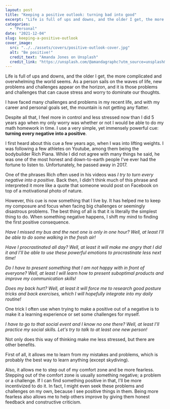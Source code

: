 ```yaml
---
layout: post
title: "Keeping a positive outlook: turning bad into good"
excerpt: "Life is full of ups and downs, and the older I get, the more complicated and overwhelming the world seems. It seems that the only option to not become overwhelmed is to keep a positive outlook no matter what. In this blog post, I describe my way of doing that: turning every negative into a positive."
categories:
  - "Personal"
date: "2021-12-04"
slug: keeping-a-positive-outlook
cover_image:
  src: "../../assets/covers/positive-outlook-cover.jpg"
  alt: "Be positive!"
  credit_text: "Amanda Jones on Unsplash"
  credit_link: "https://unsplash.com/@amandagraphc?utm_source=unsplash&utm_medium=referral&utm_content=creditCopyText"
---
```


Life is full of ups and downs, and the older I get, the more complicated and overwhelming the world seems. As a person sails on the waves of life, new problems and challenges appear on the horizon, and it is those problems and challenges that can cause stress and worry to dominate our thoughts.

I have faced many challenges and problems in my recent life, and with my career and personal goals set, the mountain is not getting any flatter.

Despite all that, I feel more in control and less stressed now than I did 5 years ago when my only worry was whether or not I would be able to do my math homework in time. I use a very simple, yet immensely powerful cue: **turning every negative into a positive**.

I first heard about this cue a few years ago, when I was into lifting weights. I was following a few athletes on Youtube, among them being the bodybuilder Rich Piana. While I did not agree with many things he said, he was one of the most honest and down-to-earth people I've ever had the fortune to listen to. Unfortunately, he passed away in 2017.

One of the phrases Rich often used in his videos was _I try to turn every negative into a positive_. Back then, I didn't think much of this phrase and interpreted it more like a quote that someone would post on Facebook on top of a motivational photo of nature.

However, this cue is now something that I live by. It has helped me to keep my composure and focus when facing big challenges or seemingly disastrous problems. The best thing of all is that it is literally the simplest thing to do. When something negative happens, I shift my mind to finding the first positive consequence.

_Have I missed my bus and the next one is only in one hour? Well, at least I'll be able to do some walking in the fresh air!_

_Have I procrastinated all day? Well, at least it will make me angry that I did it and I'll be able to use these powerful emotions to procrastinate less next time!_

_Do I have to present something that I am not happy with in front of everyone? Well, at least I will learn how to present suboptimal products and improve my communication skills!_

_Does my back hurt? Well, at least it will force me to research good posture tricks and back exercises, which I will hopefully integrate into my daily routine!_

One trick I often use when trying to make a positive out of a negative is to make it a learning experience or set some challenges for myself.

_I have to go to that social event and I know no one there? Well, at least I'll practice my social skills. Let's try to talk to at least one new person!_

Not only does this way of thinking make me less stressed, but there are other benefits.

First of all, it allows me to learn from my mistakes and problems, which is probably the best way to learn anything (except skydiving).

Also, it allows me to step out of my comfort zone and be more fearless. Stepping out of the comfort zone is usually something negative; a problem or a challenge. If I can find something positive in that, I'll be more incentivized to do it. In fact, I might even seek these problems and challenges on my own, because I see positive things in them. Being more fearless also allows me to help others improve by giving them honest feedback and constructive criticism.
